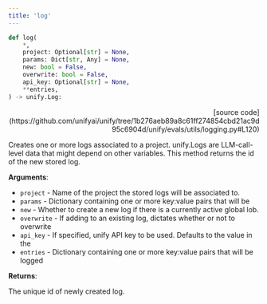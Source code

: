 ```yaml
---
title: 'log'
---
```


```python
def log(
    *,
    project: Optional[str] = None,
    params: Dict[str, Any] = None,
    new: bool = False,
    overwrite: bool = False,
    api_key: Optional[str] = None,
    **entries,
) -> unify.Log:
```

<p align="right">[source code](https://github.com/unifyai/unify/tree/1b276aeb89a8c61ff274854cbd21ac9d95c6904d/unify/evals/utils/logging.py#L120)</p>

Creates one or more logs associated to a project. unify.Logs are LLM-call-level data
that might depend on other variables. This method returns the id of the new
stored log.

**Arguments**:

- `project` - Name of the project the stored logs will be associated to.
- `params` - Dictionary containing one or more key:value pairs that will be
- `new` - Whether to create a new log if there is a currently active global lob.
- `overwrite` - If adding to an existing log, dictates whether or not to overwrite
- `api_key` - If specified, unify API key to be used. Defaults to the value in the
- `entries` - Dictionary containing one or more key:value pairs that will be logged



**Returns**:

The unique id of newly created log.